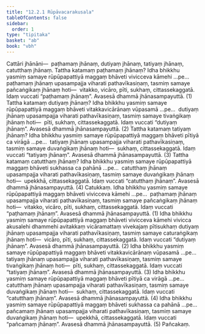 ```yaml
---
title: "12.2.1 Rūpāvacarakusala"
tableOfContents: false
sidebar:
  order: 1
type: "tipitaka"
basket: "ab"
book: "vbh"
---
```



<DynamicBreadcrumb />

<Division number="623" book="vbh">

<Paragraph number="1868" book="vbh">
Cattāri jhānāni—  paṭhamaṃ jhānaṃ, dutiyaṃ jhānaṃ, tatiyaṃ jhānaṃ, catutthaṃ jhānaṃ.
</Paragraph>

</Division>
<Division number="624" book="vbh">

<Paragraph number="1869" book="vbh">
Tattha katamaṃ paṭhamaṃ jhānaṃ? Idha bhikkhu yasmiṃ samaye rūpūpapattiyā maggaṃ bhāveti vivicceva kāmehi …pe…  paṭhamaṃ jhānaṃ upasampajja viharati pathavīkasiṇaṃ, tasmiṃ samaye pañcaṅgikaṃ jhānaṃ hoti—  vitakko, vicāro, pīti, sukhaṃ, cittassekaggatā. Idaṃ vuccati “paṭhamaṃ jhānaṃ”. Avasesā dhammā jhānasampayuttā. (1)
</Paragraph>

<Paragraph number="1870" book="vbh">
Tattha katamaṃ dutiyaṃ jhānaṃ? Idha bhikkhu yasmiṃ samaye rūpūpapattiyā maggaṃ bhāveti vitakkavicārānaṃ vūpasamā …pe…  dutiyaṃ jhānaṃ upasampajja viharati pathavīkasiṇaṃ, tasmiṃ samaye tivaṅgikaṃ jhānaṃ hoti—  pīti, sukhaṃ, cittassekaggatā. Idaṃ vuccati “dutiyaṃ jhānaṃ”. Avasesā dhammā jhānasampayuttā. (2)
</Paragraph>

<Paragraph number="1871" book="vbh">
Tattha katamaṃ tatiyaṃ jhānaṃ? Idha bhikkhu yasmiṃ samaye rūpūpapattiyā maggaṃ bhāveti pītiyā ca virāgā …pe…  tatiyaṃ jhānaṃ upasampajja viharati pathavīkasiṇaṃ, tasmiṃ samaye duvaṅgikaṃ jhānaṃ hoti—  sukhaṃ, cittassekaggatā. Idaṃ vuccati “tatiyaṃ jhānaṃ”. Avasesā dhammā jhānasampayuttā. (3)
</Paragraph>

<Paragraph number="1872" book="vbh">
Tattha katamaṃ catutthaṃ jhānaṃ? Idha bhikkhu yasmiṃ samaye rūpūpapattiyā maggaṃ bhāveti sukhassa ca pahānā …pe…  catutthaṃ jhānaṃ upasampajja viharati pathavīkasiṇaṃ, tasmiṃ samaye duvaṅgikaṃ jhānaṃ hoti—  upekkhā, cittassekaggatā. Idaṃ vuccati “catutthaṃ jhānaṃ”. Avasesā dhammā jhānasampayuttā. (4)

</Paragraph>
</Division>

<Paragraph number="1873" type="center" book="vbh">
Catukkaṃ.


</Paragraph>

<Division number="625" book="vbh">

<Paragraph number="1874" book="vbh">
Idha bhikkhu yasmiṃ samaye rūpūpapattiyā maggaṃ bhāveti vivicceva kāmehi …pe…  paṭhamaṃ jhānaṃ upasampajja viharati pathavīkasiṇaṃ, tasmiṃ samaye pañcaṅgikaṃ jhānaṃ hoti—  vitakko, vicāro, pīti, sukhaṃ, cittassekaggatā. Idaṃ vuccati “paṭhamaṃ jhānaṃ”. Avasesā dhammā jhānasampayuttā. (1)
</Paragraph>

<Paragraph number="1875" book="vbh">
Idha bhikkhu yasmiṃ samaye rūpūpapattiyā maggaṃ bhāveti vivicceva kāmehi vivicca akusalehi dhammehi avitakkaṃ vicāramattaṃ vivekajaṃ pītisukhaṃ dutiyaṃ jhānaṃ upasampajja viharati pathavīkasiṇaṃ, tasmiṃ samaye caturaṅgikaṃ jhānaṃ hoti—  vicāro, pīti, sukhaṃ, cittassekaggatā. Idaṃ vuccati “dutiyaṃ jhānaṃ”. Avasesā dhammā jhānasampayuttā. (2)
</Paragraph>

<Paragraph number="1876" book="vbh">
Idha bhikkhu yasmiṃ samaye rūpūpapattiyā maggaṃ bhāveti vitakkavicārānaṃ vūpasamā …pe…  tatiyaṃ jhānaṃ upasampajja viharati pathavīkasiṇaṃ, tasmiṃ samaye tivaṅgikaṃ jhānaṃ hoti—  pīti, sukhaṃ, cittassekaggatā. Idaṃ vuccati “tatiyaṃ jhānaṃ”. Avasesā dhammā jhānasampayuttā. (3)
</Paragraph>

<Paragraph number="1877" book="vbh">
Idha bhikkhu yasmiṃ samaye rūpūpapattiyā maggaṃ bhāveti pītiyā ca virāgā …pe…  catutthaṃ jhānaṃ upasampajja viharati pathavīkasiṇaṃ, tasmiṃ samaye duvaṅgikaṃ jhānaṃ hoti—  sukhaṃ, cittassekaggatā. Idaṃ vuccati “catutthaṃ jhānaṃ”. Avasesā dhammā jhānasampayuttā. (4)
</Paragraph>

<Paragraph number="1878" book="vbh">
Idha bhikkhu yasmiṃ samaye rūpūpapattiyā maggaṃ bhāveti sukhassa ca pahānā …pe…  pañcamaṃ jhānaṃ upasampajja viharati pathavīkasiṇaṃ, tasmiṃ samaye duvaṅgikaṃ jhānaṃ hoti—  upekkhā, cittassekaggatā. Idaṃ vuccati “pañcamaṃ jhānaṃ”. Avasesā dhammā jhānasampayuttā. (5)

</Paragraph>
</Division>

<Paragraph number="1879" type="center" book="vbh">
Pañcakaṃ.
</Paragraph>